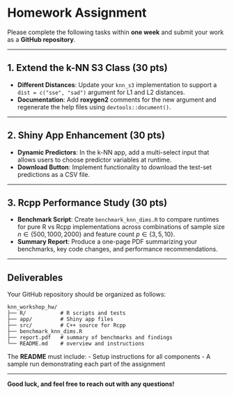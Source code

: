 # Homework Assignment

Please complete the following tasks within **one week** and submit your work as a **GitHub repository**.

---

## 1. Extend the k-NN S3 Class (30 pts)

- **Different Distances**: Update your `knn_s3` implementation to support a `dist = c("sse", "sad")` argument for L1 and L2 distances.
- **Documentation**: Add **roxygen2** comments for the new argument and regenerate the help files using `devtools::document()`.

---

## 2. Shiny App Enhancement (30 pts)

- **Dynamic Predictors**: In the k-NN app, add a multi-select input that allows users to choose predictor variables at runtime.
- **Download Button**: Implement functionality to download the test-set predictions as a CSV file.

---

## 3. Rcpp Performance Study (30 pts)

- **Benchmark Script**: Create `benchmark_knn_dims.R` to compare runtimes for pure R vs Rcpp implementations across combinations of sample size $n \in \{500, 1000, 2000\}$ and feature count $p \in \{3, 5, 10\}$.
- **Summary Report**: Produce a one-page PDF summarizing your benchmarks, key code changes, and performance recommendations.

---

## Deliverables

Your GitHub repository should be organized as follows:

```
knn_workshop_hw/
├── R/           # R scripts and tests
├── app/         # Shiny app files
├── src/         # C++ source for Rcpp
├── benchmark_knn_dims.R
├── report.pdf   # summary of benchmarks and findings
└── README.md    # overview and instructions
```

The **README** must include:
- Setup instructions for all components
- A sample run demonstrating each part of the assignment

---

**Good luck, and feel free to reach out with any questions!**
